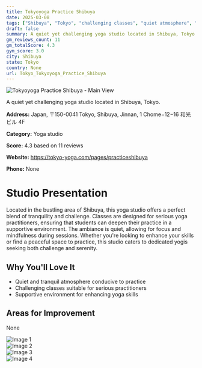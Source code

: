 ```yaml
---
title: Tokyoyoga Practice Shibuya
date: 2025-03-08
tags: ["Shibuya", "Tokyo", "challenging classes", "quiet atmosphere", "Shibuya"]  
draft: false
summary: A quiet yet challenging yoga studio located in Shibuya, Tokyo.
gm_reviews_count: 11
gm_totalScore: 4.3
gym_score: 3.0
city: Shibuya
state: Tokyo
country: None
url: Tokyo_Tokyoyoga_Practice_Shibuya
---
```


<div className="aspect-[16/9] relative my-8">
  <img 
    src="https://lh5.googleusercontent.com/p/AF1QipMRchd3EXXx2RwfiVTXObq2SAYL69BRVAFFxL7V=w1920-h1080-k-no"
    alt="Tokyoyoga Practice Shibuya - Main View"
    className="object-cover absolute inset-0 w-full h-full rounded-lg"
  />
</div>

A quiet yet challenging yoga studio located in Shibuya, Tokyo.

**Address:** Japan, 〒150-0041 Tokyo, Shibuya, Jinnan, 1 Chome−12−16 和光ビル 4F

**Category:** Yoga studio

**Score:** 4.3 based on 11 reviews

**Website:** https://tokyo-yoga.com/pages/practiceshibuya

**Phone:** None

# Studio Presentation

Located in the bustling area of Shibuya, this yoga studio offers a perfect blend of tranquility and challenge. Classes are designed for serious yoga practitioners, ensuring that students can deepen their practice in a supportive environment. The ambiance is quiet, allowing for focus and mindfulness during sessions.
Whether you're looking to enhance your skills or find a peaceful space to practice, this studio caters to dedicated yogis seeking both challenge and serenity.

## Why You'll Love It

- Quiet and tranquil atmosphere conducive to practice
- Challenging classes suitable for serious practitioners
- Supportive environment for enhancing yoga skills

## Areas for Improvement

None

<div className="grid grid-cols-1 xl:grid-cols-2 gap-4 my-8">
<div className="aspect-[4/3] relative"><img src="https://streetviewpixels-pa.googleapis.com/v1/thumbnail?panoid=-Pjlrx33Ug0vhZo5PaC1Uw&cb_client=maps_sv.tactile.gps&w=203&h=100&yaw=20&pitch=-10&thumbfov=100" alt="Image 1" className="object-cover absolute inset-0 w-full h-full rounded-lg" /></div>
<div className="aspect-[4/3] relative"><img src="https://streetviewpixels-pa.googleapis.com/v1/thumbnail?panoid=SOhQjuA2sn_XNOZCIhCQoQ&cb_client=maps_sv.tactile.gps&w=203&h=100&yaw=0&pitch=-10&thumbfov=100" alt="Image 2" className="object-cover absolute inset-0 w-full h-full rounded-lg" /></div>
<div className="aspect-[4/3] relative"><img src="https://streetviewpixels-pa.googleapis.com/v1/thumbnail?panoid=RRFEInBshgmEKl7dfwO75Q&cb_client=maps_sv.tactile.gps&w=203&h=100&yaw=0&pitch=-10&thumbfov=100" alt="Image 3" className="object-cover absolute inset-0 w-full h-full rounded-lg" /></div>
<div className="aspect-[4/3] relative"><img src="https://streetviewpixels-pa.googleapis.com/v1/thumbnail?panoid=BDwuKMsa6-TMvFosqlUErA&cb_client=maps_sv.tactile.gps&w=203&h=100&yaw=80&pitch=0&thumbfov=100" alt="Image 4" className="object-cover absolute inset-0 w-full h-full rounded-lg" /></div>
</div>